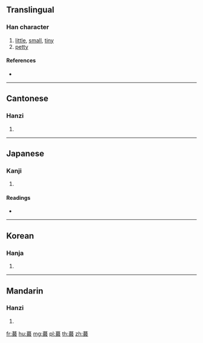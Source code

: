 {{character info/new}}
==Translingual==

===Han character===
{{Han char|rn=140|rad=艸|as=12|sn=18|four=44147|canj=TASE}}

# [[little]], [[small]], [[tiny]]
# [[petty]]

====References====
* {{Han ref|kx=1058.150|dkj=31977|dj=1521.060|hdz=53290.120|uh=855E|ud=34142|bh=BFBF|bd=49087}}

----

==Cantonese==

===Hanzi===
{{yue-hanzi|jyut=zeoi3|y=jeui3}}

# {{defn|lang=yue|sort=艸12}}

----

==Japanese==

===Kanji===
{{ja-kanji|grade=|rs=艸12}}

# {{defn|lang=ja|sort=艸12}}

====Readings====
* {{ja-readings|on=[[さい]] (sai), [[ざい]] (zai), [[せつ]] (setsu), [[せち]] (sechi)|kun=|nanori=}}

----

==Korean==

===Hanja===
{{ko-hanja|hangeul=체|eumhun=|rv=che|mr=ch'e|y=chey}}

# {{defn|lang=ko|sort=艸12}}

----

==Mandarin==

===Hanzi===
{{cmn-hanzi|pin=[[jué]] ([[jue2]]), [[zhuó]] ([[zhuo2]]), [[zuì]] ([[zui4]])|wg=chüeh<sup>2</sup>, cho<sup>2</sup>, tsui<sup>4</sup>}}

# {{defn|lang=cmn|sort=艸12}}

[[fr:蕞]]
[[hu:蕞]]
[[mg:蕞]]
[[pl:蕞]]
[[th:蕞]]
[[zh:蕞]]